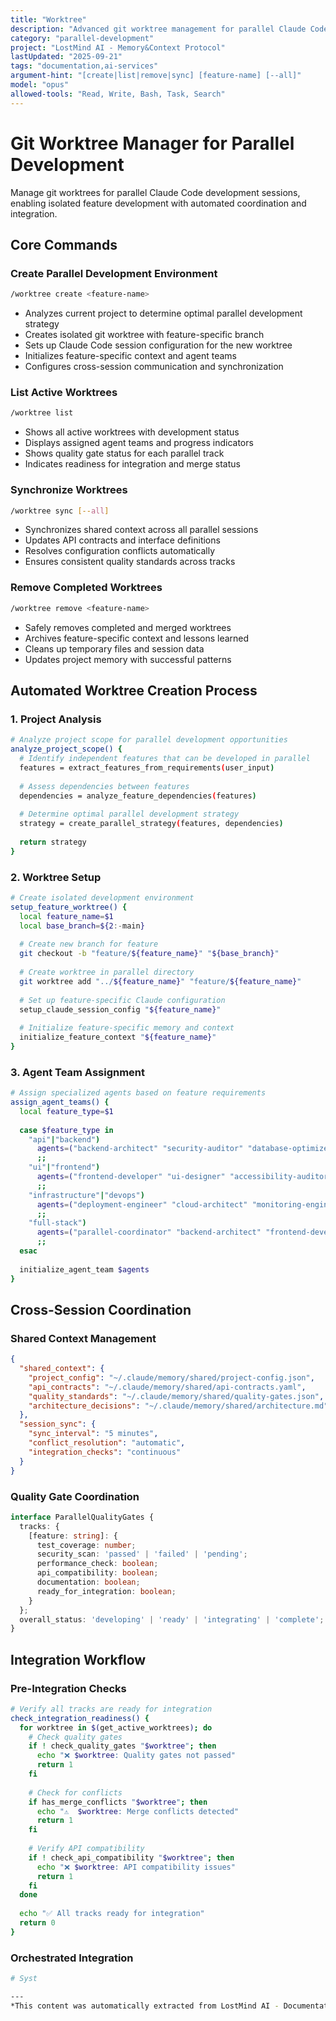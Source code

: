 ```yaml
---
title: "Worktree"
description: "Advanced git worktree management for parallel Claude Code development sessions"
category: "parallel-development"
project: "LostMind AI - Memory&Context Protocol"
lastUpdated: "2025-09-21"
tags: "documentation,ai-services"
argument-hint: "[create|list|remove|sync] [feature-name] [--all]"
model: "opus"
allowed-tools: "Read, Write, Bash, Task, Search"
---
```


# Git Worktree Manager for Parallel Development

Manage git worktrees for parallel Claude Code development sessions, enabling isolated feature development with automated coordination and integration.

## Core Commands

### Create Parallel Development Environment
```bash
/worktree create <feature-name>
```
- Analyzes current project to determine optimal parallel development strategy
- Creates isolated git worktree with feature-specific branch
- Sets up Claude Code session configuration for the new worktree
- Initializes feature-specific context and agent teams
- Configures cross-session communication and synchronization

### List Active Worktrees
```bash
/worktree list
```
- Shows all active worktrees with development status
- Displays assigned agent teams and progress indicators
- Shows quality gate status for each parallel track
- Indicates readiness for integration and merge status

### Synchronize Worktrees
```bash
/worktree sync [--all]
```
- Synchronizes shared context across all parallel sessions
- Updates API contracts and interface definitions
- Resolves configuration conflicts automatically
- Ensures consistent quality standards across tracks

### Remove Completed Worktrees
```bash
/worktree remove <feature-name>
```
- Safely removes completed and merged worktrees
- Archives feature-specific context and lessons learned
- Cleans up temporary files and session data
- Updates project memory with successful patterns

## Automated Worktree Creation Process

### 1. Project Analysis
```bash
# Analyze project scope for parallel development opportunities
analyze_project_scope() {
  # Identify independent features that can be developed in parallel
  features = extract_features_from_requirements(user_input)
  
  # Assess dependencies between features
  dependencies = analyze_feature_dependencies(features)
  
  # Determine optimal parallel development strategy
  strategy = create_parallel_strategy(features, dependencies)
  
  return strategy
}
```

### 2. Worktree Setup
```bash
# Create isolated development environment
setup_feature_worktree() {
  local feature_name=$1
  local base_branch=${2:-main}
  
  # Create new branch for feature
  git checkout -b "feature/${feature_name}" "${base_branch}"
  
  # Create worktree in parallel directory
  git worktree add "../${feature_name}" "feature/${feature_name}"
  
  # Set up feature-specific Claude configuration
  setup_claude_session_config "${feature_name}"
  
  # Initialize feature-specific memory and context
  initialize_feature_context "${feature_name}"
}
```

### 3. Agent Team Assignment
```bash
# Assign specialized agents based on feature requirements
assign_agent_teams() {
  local feature_type=$1
  
  case $feature_type in
    "api"|"backend")
      agents=("backend-architect" "security-auditor" "database-optimizer" "test-automator")
      ;;
    "ui"|"frontend") 
      agents=("frontend-developer" "ui-designer" "accessibility-auditor" "performance-engineer")
      ;;
    "infrastructure"|"devops")
      agents=("deployment-engineer" "cloud-architect" "monitoring-engineer" "security-auditor")
      ;;
    "full-stack")
      agents=("parallel-coordinator" "backend-architect" "frontend-developer" "test-automator" "deployment-engineer")
      ;;
  esac
  
  initialize_agent_team $agents
}
```

## Cross-Session Coordination

### Shared Context Management
```json
{
  "shared_context": {
    "project_config": "~/.claude/memory/shared/project-config.json",
    "api_contracts": "~/.claude/memory/shared/api-contracts.yaml", 
    "quality_standards": "~/.claude/memory/shared/quality-gates.json",
    "architecture_decisions": "~/.claude/memory/shared/architecture.md"
  },
  "session_sync": {
    "sync_interval": "5 minutes",
    "conflict_resolution": "automatic",
    "integration_checks": "continuous"
  }
}
```

### Quality Gate Coordination
```typescript
interface ParallelQualityGates {
  tracks: {
    [feature: string]: {
      test_coverage: number;
      security_scan: 'passed' | 'failed' | 'pending';
      performance_check: boolean;
      api_compatibility: boolean;
      documentation: boolean;
      ready_for_integration: boolean;
    }
  };
  overall_status: 'developing' | 'ready' | 'integrating' | 'complete';
}
```

## Integration Workflow

### Pre-Integration Checks
```bash
# Verify all tracks are ready for integration
check_integration_readiness() {
  for worktree in $(get_active_worktrees); do
    # Check quality gates
    if ! check_quality_gates "$worktree"; then
      echo "❌ $worktree: Quality gates not passed"
      return 1
    fi
    
    # Check for conflicts
    if has_merge_conflicts "$worktree"; then
      echo "⚠️  $worktree: Merge conflicts detected"
      return 1
    fi
    
    # Verify API compatibility
    if ! check_api_compatibility "$worktree"; then
      echo "❌ $worktree: API compatibility issues"
      return 1
    fi
  done
  
  echo "✅ All tracks ready for integration"
  return 0
}
```

### Orchestrated Integration
```bash
# Syst

---
*This content was automatically extracted from LostMind AI - Documentation Site. For the most up-to-date information, refer to the source project.*
